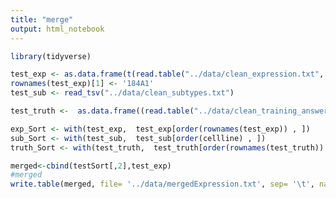 ```yaml
---
title: "merge"
output: html_notebook
---
```

```r
library(tidyverse)
```

```r
test_exp <- as.data.frame(t(read.table("../data/clean_expression.txt", row.names=1 )))
rownames(test_exp)[1] <- '184A1'
test_sub <- read_tsv("../data/clean_subtypes.txt")

test_truth <-  as.data.frame((read.table("../data/clean_training_answers.txt", row.names=1 )))
```

```r

exp_Sort <- with(test_exp,  test_exp[order(rownames(test_exp)) , ])
sub_Sort <- with(test_sub,  test_sub[order(cellline) , ])
truth_Sort <- with(test_truth,  test_truth[order(rownames(test_truth)) , ])

```

```r
merged<-cbind(testSort[,2],test_exp)
#merged
write.table(merged, file= '../data/mergedExpression.txt', sep= '\t', na = 'NA')
```

